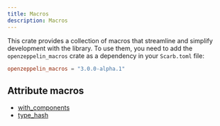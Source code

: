 ```yaml
---
title: Macros
description: Macros
---
```


This crate provides a collection of macros that streamline and simplify development with the library.
To use them, you need to add the `openzeppelin_macros` crate as a dependency in your `Scarb.toml` file:

```toml
openzeppelin_macros = "3.0.0-alpha.1"
```

## Attribute macros

* [with_components](macros/with_components.mdx)
* [type_hash](macros/type_hash.mdx)
